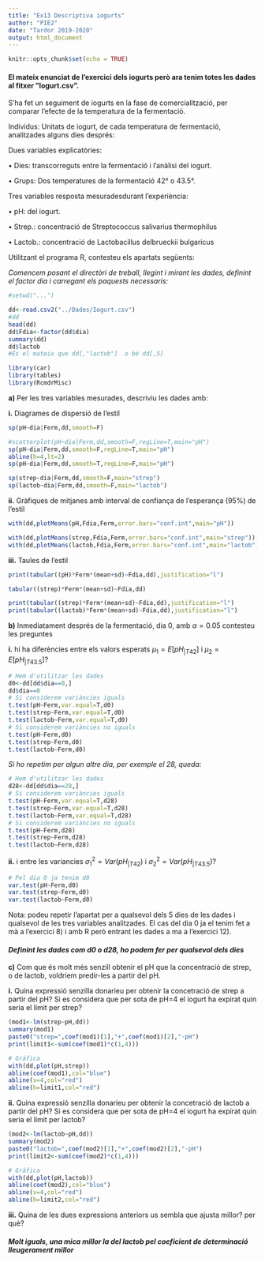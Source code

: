 ```yaml
---
title: "Ex13 Descriptiva iogurts"
author: "PIE2"
date: "Tardor 2019-2020"
output: html_document
---
```


```r
knitr::opts_chunk$set(echo = TRUE)
```

#### El mateix enunciat de l'exercici dels iogurts però ara tenim totes les dades al fitxer ”Iogurt.csv”.
S'ha fet un seguiment de iogurts en la fase de comercialització, per comparar l'efecte de la temperatura de la fermentació. 

Individus: Unitats de iogurt, de cada temperatura de fermentació, analitzades alguns dies després:

Dues variables explicatòries:

• Dies: transcorreguts entre la fermentació i l'anàlisi del iogurt.

• Grups: Dos temperatures de la fermentació 42° o 43.5°.

Tres variables resposta mesuradesdurant l'experiència: 

• pH: del iogurt. 

• Strep.: concentració de Streptococcus salivarius thermophilus 

• Lactob.: concentració de Lactobacillus delbrueckii bulgaricus 

Utilitzant el programa R, contesteu els apartats següents:

*Comencem posant el directòri de treball, llegint i mirant les dades, definint el factor dia i carregant els paquests necessaris:*

```r
#setwd("...")

dd<-read.csv2("../Dades/Iogurt.csv")
#dd
head(dd)
dd$Fdia<-factor(dd$dia)
summary(dd)
dd$lactob
#És el mateix que dd[,"lactob"]  o bé dd[,5]

library(car)
library(tables)
library(RcmdrMisc)

```

**a)** Per les tres variables mesurades, descriviu les dades amb:

**i.** Diagrames de dispersió de l'estil

```r
sp(pH~dia|Ferm,dd,smooth=F)
```
```r
#scatterplot(pH~dia|Ferm,dd,smooth=F,regLine=T,main="pH")
sp(pH~dia|Ferm,dd,smooth=F,regLine=T,main="pH")
abline(h=4,lt=2)
sp(pH~dia|Ferm,dd,smooth=T,regLine=F,main="pH")

sp(strep~dia|Ferm,dd,smooth=F,main="strep")
sp(lactob~dia|Ferm,dd,smooth=F,main="lactob")
```

**ii.** Gràfiques de mitjanes amb interval de confiança de l'esperança (95%) de l'estil

```r
with(dd,plotMeans(pH,Fdia,Ferm,error.bars="conf.int",main="pH"))
```

```r
with(dd,plotMeans(strep,Fdia,Ferm,error.bars="conf.int",main="strep"))
with(dd,plotMeans(lactob,Fdia,Ferm,error.bars="conf.int",main="lactob"))
```


**iii.** Taules de l'estil

```r
print(tabular((pH)*Ferm*(mean+sd)~Fdia,dd),justification="l")
```
```r
tabular((strep)*Ferm*(mean+sd)~Fdia,dd)

print(tabular((strep)*Ferm*(mean+sd)~Fdia,dd),justification="l")
print(tabular((lactob)*Ferm*(mean+sd)~Fdia,dd),justification="l")

```

**b)** Inmediatament després de la fermentació, dia 0, amb $\alpha=0.05$ contesteu les preguntes

**i.** hi ha diferències entre els valors esperats $\mu_{1}=E\left[pH_{|T42}\right]$ i $\mu_{2}=E\left[pH_{|T43.5}\right]$?

```r
# Hem d'utilitzar les dades 
d0<-dd[dd$dia==0,]
dd$dia==0
# Si considerem variàncies iguals
t.test(pH~Ferm,var.equal=T,d0)
t.test(strep~Ferm,var.equal=T,d0)
t.test(lactob~Ferm,var.equal=T,d0)
# Si considerem variàncies no iguals
t.test(pH~Ferm,d0)
t.test(strep~Ferm,d0)
t.test(lactob~Ferm,d0)
```

*Si ho repetim per algun altre dia, per exemple el 28, queda:*

```r
# Hem d'utilitzar les dades 
d28<-dd[dd$dia==28,]
# Si considerem variàncies iguals
t.test(pH~Ferm,var.equal=T,d28)
t.test(strep~Ferm,var.equal=T,d28)
t.test(lactob~Ferm,var.equal=T,d28)
# Si considerem variàncies no iguals
t.test(pH~Ferm,d28)
t.test(strep~Ferm,d28)
t.test(lactob~Ferm,d28)
```

**ii.** i entre les variancies $\sigma_{1}^{2}=Var\left(pH_{|T42}\right)$ i $\sigma_{2}^{2}=Var\left(pH_{|T43.5}\right)$?

```r
# Pel dia 0 ja tenim d0
var.test(pH~Ferm,d0)
var.test(strep~Ferm,d0)
var.test(lactob~Ferm,d0)
```

Nota: podeu repetir l'apartat per a qualsevol dels 5 dies de les dades i qualsevol de les tres variables analitzades. El cas del dia 0 ja el tenim fet a mà a l'exercici 8) i amb R però entrant les dades a ma a l'exercici 12).

#### *Definint les dades com d0 o d28, ho podem fer per qualsevol dels dies*

**c)** Com que és molt més senzill obtenir el pH que la concentració de strep, o de lactob, voldriem predir-les a partir del pH.

**i.** Quina expressió senzilla donarieu per obtenir la concetració de strep a partir del pH? Si es considera que per sota de pH=4 el iogurt ha expirat quin seria el límit per strep?

```r
(mod1<-lm(strep~pH,dd))
summary(mod1)
paste0("strep=",coef(mod1)[1],"+",coef(mod1)[2],"·pH")
print(limit1<-sum(coef(mod1)*c(1,4)))

# Gràfica
with(dd,plot(pH,strep))
abline(coef(mod1),col="blue")
abline(v=4,col="red")
abline(h=limit1,col="red")
```

**ii.** Quina expressió senzilla donarieu per obtenir la concetració de lactob a partir del pH? Si es considera que per sota de pH=4 el iogurt ha expirat quin seria el límit per lactob?

```r
(mod2<-lm(lactob~pH,dd))
summary(mod2)
paste0("lactob=",coef(mod2)[1],"+",coef(mod2)[2],"·pH")
print(limit2<-sum(coef(mod2)*c(1,4)))

# Gràfica
with(dd,plot(pH,lactob))
abline(coef(mod2),col="blue")
abline(v=4,col="red")
abline(h=limit2,col="red")
```

**iii.** Quina de les dues expressions anteriors us sembla que ajusta millor? per què?

#### *Molt iguals, una mica millor la del lactob pel coeficient de determinació lleugerament millor*
